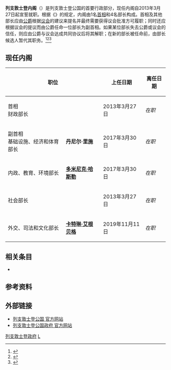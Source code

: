 {{列支敦士登政治}}

'''列支敦士登内阁'''（{{Lang-en|Cabinet of Liechtenstein}}）是列支敦士登公国的首要行政部分，现任内阁自2013年3月27日起宣誓就职。根据《{{Link-en|列支敦士登宪法|Constitution of Liechtenstein|列支敦士登公国宪法}}》的规定，内阁由1名[[列支敦斯登首相|首相]]和4名部长构成。首相及其他部长应由[[列支敦士登君主|公爵]]根据[[列支敦士登议会|议会]]的建议来提名并最终需要获得议会批准方可履职；同时还应根据议会的提议而由公爵任命一位部长为副首相。如果某位部长失去公爵或议会的信任，则应由公爵与议会达成共同协议后将其解职；在新的部长被任命前，由部长候选人暂代其职务。<ref>{{cite web |title=Government |url=https://www.liechtenstein.li/en/country-and-people/state/government/ |publisher=列支敦士登公国 |accessdate=2021-03-07 |archive-date=2021-06-08 |archive-url=https://web.archive.org/web/20210608074937/https://www.liechtenstein.li/en/country-and-people/state/government/ |dead-url=yes }}</ref><ref>{{cite web |title=Encounter with a small state |url=https://www.regierung.li/government/ |publisher=列支敦士登政府 |accessdate=2021-03-07 |archive-date=2021-06-11 |archive-url=https://web.archive.org/web/20210611141354/https://www.regierung.li/government |dead-url=no }}</ref><ref>{{cite web |title=列支敦士登国家概况 |url=https://www.fmprc.gov.cn/web/gjhdq_676201/gj_676203/oz_678770/1206_679378/1206x0_679380/ |publisher=[[中华人民共和国外交部|中华人民共和国外交部]] |accessdate=2021-03-07 |archive-date=2018-08-22 |archive-url=https://web.archive.org/web/20180822053014/http://www.fmprc.gov.cn/web/gjhdq_676201/gj_676203/oz_678770/1206_679378/1206x0_679380/ |dead-url=no }}</ref>

== 现任内阁 ==
{| class="wikitable" style="width:35%; text-align:center; font-size:small"
|-
! colspan=2 | 职位
! 上任日期
! 离任日期
! colspan=2 | 所属政党
|-
| align=left| 首相<br />财政部长
| '''{{Link-en|阿德里安·哈斯勒|Adrian Hasler}}'''
| 2013年3月27日
| ''在职''
| width=1% bgcolor=#1E345D | 
| [[列支敦士登進步公民黨|进步公民党]]
|-
| align=left| 副首相<br />基础设施、经济和体育部长
| '''丹尼尔·里施'''
| 2017年3月30日
| ''在职''
| width=1% bgcolor=#C90019 | 
| [[愛國聯盟_(列支敦士登)|爱国联盟]]
|-
| align=left| 内政、教育、环境部长
| '''[[多米尼克·哈斯勒|多米尼克·哈斯勒]]'''
| 2017年3月30日
| ''在职''
| width=1% bgcolor=#C90019 | 
| [[愛國聯盟_(列支敦士登)|爱国联盟]]
|-
| align=left| 社会部长
| '''{{Link-en|毛罗·佩德拉茨尼|Mauro Pedrazzini}}'''
| 2013年3月27日
| ''在职''
| width=1% bgcolor=#1E345D | 
| [[列支敦士登進步公民黨|进步公民党]]
|-
| align=left| 外交、司法和文化部长
| '''[[卡特琳·艾根贝格|卡特琳·艾根贝格]]'''
| 2019年11月11日
| ''在职''
| width=1% bgcolor=#1E345D | 
| [[列支敦士登進步公民黨|进步公民党]]
|}

== 相关条目 ==
* {{Link-en|列支敦士登政治|Politics of Liechtenstein}}

== 参考资料 ==
{{Reflist}}

== 外部链接 ==
* [https://www.liechtenstein.li 列支敦士登公国 官方网站] {{Wayback|url=https://www.liechtenstein.li/ |date=20210612115604 }}{{de}}{{en}}
* [https://www.regierung.li 列支敦士登公国政府 官方网站] {{Wayback|url=https://www.regierung.li/ |date=20210612064118 }}{{de}}{{en}}

{{欧洲题目}}

[[Category:列支敦士登政府|]]
[[Category:各国内阁|L]]